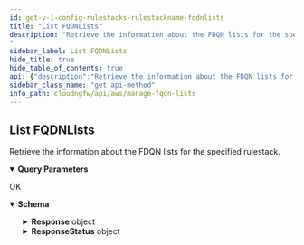 ```yaml
---
id: get-v-1-config-rulestacks-rulestackname-fqdnlists
title: "List FQDNLists"
description: "Retrieve the information about the FDQN lists for the specified rulestack. 
"
sidebar_label: List FQDNLists
hide_title: true
hide_table_of_contents: true
api: {"description":"Retrieve the information about the FDQN lists for the specified rulestack. \n","operationId":"get-v1-config-rulestacks-rulestackname-fqdnlists","parameters":[{"description":"If the number of FQDNs available for retrieval exceeds the maximum you requested, NGFW returns a NextToken value in response. To retrieve the next batch of FQDN list, use this token in your next request.\n","in":"query","name":"nexttoken","required":false,"schema":{"title":"Nexttoken","type":"string"}},{"description":"FQDN candidate.\n","in":"query","name":"candidate","required":false,"schema":{"default":true,"title":"Candidate","type":"boolean"}},{"description":"FQDNs in run state.\n","in":"query","name":"running","required":false,"schema":{"default":false,"title":"Running","type":"boolean"}},{"description":"Uncommitted FQDN lists.\n","in":"query","name":"uncommitted","required":false,"schema":{"default":false,"title":"Uncommitted","type":"boolean"}},{"description":"The maximum number of FQDNs that you want NGFW to return for this request.\n","in":"query","name":"maxresults","required":false,"schema":{"default":1024,"maximum":1024,"minimum":1,"title":"Maxresults","type":"integer"}},{"description":"Retrieve FQDN information.\n","in":"query","name":"describe","required":false,"schema":{"default":false,"title":"Describe","type":"boolean"}}],"responses":{"200":{"content":{"application/json":{"schema":{"additionalProperties":false,"properties":{"Response":{"additionalProperties":false,"properties":{"FqdnListCandidate":{"description":"FQDN list candidate.\n","items":{"type":"string"},"title":"Fqdnlistcandidate","type":"array"},"FqdnListCandidateDescribe":{"description":"Details of the FQDN list candidate.\n","items":{"additionalProperties":false,"properties":{"FqdnList":{"description":"FQDN list.\n","additionalProperties":false,"properties":{"AuditComment":{"description":"Audit remarks.    \n","title":"Auditcomment","type":"string"},"Description":{"description":"The FQDN list description. \n","title":"Description","type":"string"},"FqdnList":{"description":"FQDN list.  \n","items":{"maxLength":255,"minLength":1,"pattern":"^[a-zA-Z0-9._-]+$","type":"string"},"title":"Fqdnlist","type":"array"},"UpdateToken":{"description":"Refresh token.\n","title":"Updatetoken","type":"string"}},"required":["FqdnList"],"title":"FqdnListDetails","type":"object"},"Name":{"description":"Name of the FQDN list.\n","title":"Name","type":"string"}},"title":"FqdnListDescribe","type":"object"},"title":"Fqdnlistcandidatedescribe","type":"array"},"FqdnListRunning":{"description":"FQDN lists on run state.\n","items":{"type":"string"},"title":"Fqdnlistrunning","type":"array"},"FqdnListRunningDescribe":{"description":"Deatils of the FQDN lists on run state.\n","items":{"additionalProperties":false,"properties":{"FqdnList":{"description":"FQDN list.\n","additionalProperties":false,"properties":{"AuditComment":{"description":"Audit remarks.    \n","title":"Auditcomment","type":"string"},"Description":{"description":"The FQDN list description. \n","title":"Description","type":"string"},"FqdnList":{"description":"FQDN list.  \n","items":{"maxLength":255,"minLength":1,"pattern":"^[a-zA-Z0-9._-]+$","type":"string"},"title":"Fqdnlist","type":"array"},"UpdateToken":{"description":"Refresh token.\n","title":"Updatetoken","type":"string"}},"required":["FqdnList"],"title":"FqdnListDetails","type":"object"},"Name":{"description":"Name of the FQDN list.\n","title":"Name","type":"string"}},"title":"FqdnListDescribe","type":"object"},"title":"Fqdnlistrunningdescribe","type":"array"},"FqdnListUncommitted":{"description":"Uncommitted FQDN lists.\n","items":{"additionalProperties":false,"properties":{"Name":{"description":"Name of the FQDN list.\n","maxLength":128,"minLength":1,"pattern":"^[a-zA-Z0-9-]+$","title":"Name","type":"string"},"operation":{"description":"FQDN list operation.\n","title":"Operation","type":"string"}},"required":["Name","operation"],"title":"UncommittedFqdnListDetails","type":"object"},"title":"Fqdnlistuncommitted","type":"array"},"NextToken":{"description":"If the number of FQDN lists available for retrieval exceeds the maximum you requested, NGFW returns a NextToken value in response. To retrieve the next batch of FQDN list, use this token in your next request.\n","maxLength":2048,"minLength":1,"pattern":"^[-0-9A-Za-z:\\/+=]+$","title":"Nexttoken","type":"string"},"RuleStackName":{"description":"Name of the rulestack.\n","title":"Rulestackname","type":"string"}},"title":"ResponseData","type":"object"},"ResponseStatus":{"additionalProperties":false,"properties":{"ErrorCode":{"default":0,"description":"Default value of a successful response is 0. Any other number indicates an error code.  \n\n400—HTTP bad request\n* InvalidRequestException—Operation failed due to invalid request. For example, unsupported parameter name or value in the request.\n* ResourceNotFoundException—Unable to locate a resource using the parameters you provided.\n* ThrottlingException—Operation failed due to throttling limitations.\n\n500—Bad request \n* InternalServerError—Your request is valid but Cloud NGFW could not perform the operation due to a system issue.\n","title":"Errorcode","type":"integer"},"Reason":{"description":"The error description. \n","title":"Reason","type":"string"}},"title":"Result","type":"object"}},"title":"ListFqdnListResponse","type":"object"}}},"description":"OK"}},"tags":["ManageFQDNLists"],"method":"get","path":"/v1/config/rulestacks/{rulestackname}/fqdnlists","servers":[{"url":"https://api.us-east-1.aws.cloudngfw.paloaltonetworks.com"}],"info":{"contact":{},"description":"Address objects with type Fully Qualified Domain Name (FQDN). An FQDN object provides further ease of use because DNS provides the FQDN resolution to the IP addresses instead of you needing to know the IP addresses and manually updating them every time the FQDN resolves to a new IP address.\n\nThese are the following formats for FQDN.  \n\n- Host names are composed of a sequence of labels concatenated with dots\n- Each label must be from 1 to 63 characters long\n- The entire host name, including the delimiting dots, has a maximum of 253 ASCII characters\n- DNS names can contain only alphabetical characters (A-Z), numeric characters (0-9), minus sign (-), and period (.)  \n\nFor more information, see [FQDN formats](https://en.wikipedia.org/wiki/Hostname).\n","title":"Manage FQDN Lists","version":"1.0.0"},"postman":{"name":"List FQDNLists","description":{"content":"Retrieve the information about the FDQN lists for the specified rulestack. \n","type":"text/plain"},"url":{"path":["v1","config","rulestacks",":rulestackname","fqdnlists"],"host":["{{baseUrl}}"],"query":[{"disabled":false,"description":{"content":"If the number of FQDNs available for retrieval exceeds the maximum you requested, NGFW returns a NextToken value in response. To retrieve the next batch of FQDN list, use this token in your next request.\n","type":"text/plain"},"key":"nexttoken","value":""},{"disabled":false,"description":{"content":"FQDN candidate.\n","type":"text/plain"},"key":"candidate","value":""},{"disabled":false,"description":{"content":"FQDNs in run state.\n","type":"text/plain"},"key":"running","value":""},{"disabled":false,"description":{"content":"Uncommitted FQDN lists.\n","type":"text/plain"},"key":"uncommitted","value":""},{"disabled":false,"description":{"content":"The maximum number of FQDNs that you want NGFW to return for this request.\n","type":"text/plain"},"key":"maxresults","value":""},{"disabled":false,"description":{"content":"Retrieve FQDN information.\n","type":"text/plain"},"key":"describe","value":""}],"variable":[]},"header":[{"key":"Accept","value":"application/json"}],"method":"GET"}}
sidebar_class_name: "get api-method"
info_path: cloudngfw/api/aws/manage-fqdn-lists
---
```



## List FQDNLists



Retrieve the information about the FDQN lists for the specified rulestack. 


<details style={{"marginBottom":"1rem"}} data-collapsed={false} open={true}><summary style={{}}><strong>Query Parameters</strong></summary><div><ul><ParamsItem className={"paramsItem"} param={{"description":"If the number of FQDNs available for retrieval exceeds the maximum you requested, NGFW returns a NextToken value in response. To retrieve the next batch of FQDN list, use this token in your next request.\n","in":"query","name":"nexttoken","required":false,"schema":{"title":"Nexttoken","type":"string"}}}></ParamsItem><ParamsItem className={"paramsItem"} param={{"description":"FQDN candidate.\n","in":"query","name":"candidate","required":false,"schema":{"default":true,"title":"Candidate","type":"boolean"}}}></ParamsItem><ParamsItem className={"paramsItem"} param={{"description":"FQDNs in run state.\n","in":"query","name":"running","required":false,"schema":{"default":false,"title":"Running","type":"boolean"}}}></ParamsItem><ParamsItem className={"paramsItem"} param={{"description":"Uncommitted FQDN lists.\n","in":"query","name":"uncommitted","required":false,"schema":{"default":false,"title":"Uncommitted","type":"boolean"}}}></ParamsItem><ParamsItem className={"paramsItem"} param={{"description":"The maximum number of FQDNs that you want NGFW to return for this request.\n","in":"query","name":"maxresults","required":false,"schema":{"default":1024,"maximum":1024,"minimum":1,"title":"Maxresults","type":"integer"}}}></ParamsItem><ParamsItem className={"paramsItem"} param={{"description":"Retrieve FQDN information.\n","in":"query","name":"describe","required":false,"schema":{"default":false,"title":"Describe","type":"boolean"}}}></ParamsItem></ul></div></details><div><ApiTabs><TabItem label={"200"} value={"200"}><div>

OK

</div><div><MimeTabs groupId={"mime-type"}><TabItem label={"application/json"} value={"application/json"}><SchemaTabs groupId={"schema-tabs"}><TabItem label={"Schema"} value={"Schema"}><details style={{}} data-collapsed={false} open={true}><summary style={{"textAlign":"left"}}><strong>Schema</strong></summary><div style={{"textAlign":"left","marginLeft":"1rem"}}></div><ul style={{"marginLeft":"1rem"}}><SchemaItem collapsible={true} className={"schemaItem"}><details style={{}}><summary style={{}}><strong>Response</strong><span style={{"opacity":"0.6"}}> object</span></summary><div style={{"marginLeft":"1rem"}}><SchemaItem collapsible={false} name={"FqdnListCandidate"} required={false} schemaDescription={"FQDN list candidate.\n"} schemaName={"string[]"} qualifierMessage={undefined} defaultValue={undefined}></SchemaItem><SchemaItem collapsible={true} className={"schemaItem"}><details style={{}}><summary style={{}}><strong>FqdnListCandidateDescribe</strong><span style={{"opacity":"0.6"}}> object[]</span></summary><div style={{"marginLeft":"1rem"}}><div style={{"marginTop":".5rem","marginBottom":".5rem"}}>

Details of the FQDN list candidate.


</div><SchemaItem collapsible={true} className={"schemaItem"}><details style={{}}><summary style={{}}><strong>FqdnList</strong><span style={{"opacity":"0.6"}}> object</span></summary><div style={{"marginLeft":"1rem"}}><div style={{"marginTop":".5rem","marginBottom":".5rem"}}>

FQDN list.


</div><SchemaItem collapsible={false} name={"AuditComment"} required={false} schemaDescription={"Audit remarks.    \n"} schemaName={"Auditcomment"} qualifierMessage={undefined} defaultValue={undefined}></SchemaItem><SchemaItem collapsible={false} name={"Description"} required={false} schemaDescription={"The FQDN list description. \n"} schemaName={"Description"} qualifierMessage={undefined} defaultValue={undefined}></SchemaItem><SchemaItem collapsible={false} name={"FqdnList"} required={false} schemaDescription={"FQDN list.  \n"} schemaName={"string[]"} qualifierMessage={"**Possible values:** `non-empty` and `<= 255 characters`, Value must match regular expression `^[a-zA-Z0-9._-]+$`"} defaultValue={undefined}></SchemaItem><SchemaItem collapsible={false} name={"UpdateToken"} required={false} schemaDescription={"Refresh token.\n"} schemaName={"Updatetoken"} qualifierMessage={undefined} defaultValue={undefined}></SchemaItem></div></details></SchemaItem><SchemaItem collapsible={false} name={"Name"} required={false} schemaDescription={"Name of the FQDN list.\n"} schemaName={"Name"} qualifierMessage={undefined} defaultValue={undefined}></SchemaItem></div></details></SchemaItem><SchemaItem collapsible={false} name={"FqdnListRunning"} required={false} schemaDescription={"FQDN lists on run state.\n"} schemaName={"string[]"} qualifierMessage={undefined} defaultValue={undefined}></SchemaItem><SchemaItem collapsible={true} className={"schemaItem"}><details style={{}}><summary style={{}}><strong>FqdnListRunningDescribe</strong><span style={{"opacity":"0.6"}}> object[]</span></summary><div style={{"marginLeft":"1rem"}}><div style={{"marginTop":".5rem","marginBottom":".5rem"}}>

Deatils of the FQDN lists on run state.


</div><SchemaItem collapsible={true} className={"schemaItem"}><details style={{}}><summary style={{}}><strong>FqdnList</strong><span style={{"opacity":"0.6"}}> object</span></summary><div style={{"marginLeft":"1rem"}}><div style={{"marginTop":".5rem","marginBottom":".5rem"}}>

FQDN list.


</div><SchemaItem collapsible={false} name={"AuditComment"} required={false} schemaDescription={"Audit remarks.    \n"} schemaName={"Auditcomment"} qualifierMessage={undefined} defaultValue={undefined}></SchemaItem><SchemaItem collapsible={false} name={"Description"} required={false} schemaDescription={"The FQDN list description. \n"} schemaName={"Description"} qualifierMessage={undefined} defaultValue={undefined}></SchemaItem><SchemaItem collapsible={false} name={"FqdnList"} required={false} schemaDescription={"FQDN list.  \n"} schemaName={"string[]"} qualifierMessage={"**Possible values:** `non-empty` and `<= 255 characters`, Value must match regular expression `^[a-zA-Z0-9._-]+$`"} defaultValue={undefined}></SchemaItem><SchemaItem collapsible={false} name={"UpdateToken"} required={false} schemaDescription={"Refresh token.\n"} schemaName={"Updatetoken"} qualifierMessage={undefined} defaultValue={undefined}></SchemaItem></div></details></SchemaItem><SchemaItem collapsible={false} name={"Name"} required={false} schemaDescription={"Name of the FQDN list.\n"} schemaName={"Name"} qualifierMessage={undefined} defaultValue={undefined}></SchemaItem></div></details></SchemaItem><SchemaItem collapsible={true} className={"schemaItem"}><details style={{}}><summary style={{}}><strong>FqdnListUncommitted</strong><span style={{"opacity":"0.6"}}> object[]</span></summary><div style={{"marginLeft":"1rem"}}><div style={{"marginTop":".5rem","marginBottom":".5rem"}}>

Uncommitted FQDN lists.


</div><SchemaItem collapsible={false} name={"Name"} required={false} schemaDescription={"Name of the FQDN list.\n"} schemaName={"Name"} qualifierMessage={"**Possible values:** `non-empty` and `<= 128 characters`, Value must match regular expression `^[a-zA-Z0-9-]+$`"} defaultValue={undefined}></SchemaItem><SchemaItem collapsible={false} name={"operation"} required={false} schemaDescription={"FQDN list operation.\n"} schemaName={"Operation"} qualifierMessage={undefined} defaultValue={undefined}></SchemaItem></div></details></SchemaItem><SchemaItem collapsible={false} name={"NextToken"} required={false} schemaDescription={"If the number of FQDN lists available for retrieval exceeds the maximum you requested, NGFW returns a NextToken value in response. To retrieve the next batch of FQDN list, use this token in your next request.\n"} schemaName={"Nexttoken"} qualifierMessage={"**Possible values:** `non-empty` and `<= 2048 characters`, Value must match regular expression `^[-0-9A-Za-z:\\/+=]+$`"} defaultValue={undefined}></SchemaItem><SchemaItem collapsible={false} name={"RuleStackName"} required={false} schemaDescription={"Name of the rulestack.\n"} schemaName={"Rulestackname"} qualifierMessage={undefined} defaultValue={undefined}></SchemaItem></div></details></SchemaItem><SchemaItem collapsible={true} className={"schemaItem"}><details style={{}}><summary style={{}}><strong>ResponseStatus</strong><span style={{"opacity":"0.6"}}> object</span></summary><div style={{"marginLeft":"1rem"}}><SchemaItem collapsible={false} name={"ErrorCode"} required={false} schemaDescription={"Default value of a successful response is 0. Any other number indicates an error code.  \n\n400—HTTP bad request\n* InvalidRequestException—Operation failed due to invalid request. For example, unsupported parameter name or value in the request.\n* ResourceNotFoundException—Unable to locate a resource using the parameters you provided.\n* ThrottlingException—Operation failed due to throttling limitations.\n\n500—Bad request \n* InternalServerError—Your request is valid but Cloud NGFW could not perform the operation due to a system issue.\n"} schemaName={"Errorcode"} qualifierMessage={undefined} defaultValue={0}></SchemaItem><SchemaItem collapsible={false} name={"Reason"} required={false} schemaDescription={"The error description. \n"} schemaName={"Reason"} qualifierMessage={undefined} defaultValue={undefined}></SchemaItem></div></details></SchemaItem></ul></details></TabItem><TabItem label={"Example (from schema)"} value={"Example (from schema)"}><ResponseSamples responseExample={"{\n  \"Response\": {\n    \"FqdnListCandidate\": [\n      \"string\"\n    ],\n    \"FqdnListCandidateDescribe\": [\n      {\n        \"FqdnList\": {\n          \"AuditComment\": \"string\",\n          \"Description\": \"string\",\n          \"FqdnList\": [\n            \"string\"\n          ],\n          \"UpdateToken\": \"string\"\n        },\n        \"Name\": \"string\"\n      }\n    ],\n    \"FqdnListRunning\": [\n      \"string\"\n    ],\n    \"FqdnListRunningDescribe\": [\n      {\n        \"FqdnList\": {\n          \"AuditComment\": \"string\",\n          \"Description\": \"string\",\n          \"FqdnList\": [\n            \"string\"\n          ],\n          \"UpdateToken\": \"string\"\n        },\n        \"Name\": \"string\"\n      }\n    ],\n    \"FqdnListUncommitted\": [\n      {\n        \"Name\": \"string\",\n        \"operation\": \"string\"\n      }\n    ],\n    \"NextToken\": \"string\",\n    \"RuleStackName\": \"string\"\n  },\n  \"ResponseStatus\": {\n    \"ErrorCode\": 0,\n    \"Reason\": \"string\"\n  }\n}"} language={"json"}></ResponseSamples></TabItem></SchemaTabs></TabItem></MimeTabs></div></TabItem></ApiTabs></div>
      